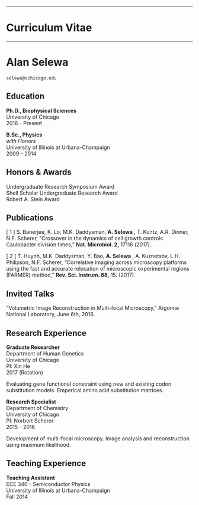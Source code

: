 ***

# Curriculum Vitae

***

# Alan	Selewa
```selewa@uchicago.edu```

## Education

**Ph.D., Biophysical Sciences**                   
University of Chicago  
2016 - Present

**B.Sc., Physics**  
*with Honors*  
University of Illinois at Urbana-Champaign  
2009 - 2014

## Honors & Awards

Undergraduate Research Symposium Award             
Shell Scholar Undergraduate Research Award         
Robert A. Stein Award                             

## Publications

[ 1 ] S. Banerjee, K. Lo, M.K. Daddysman, **A. Selewa** , T. Kuntz, A.R. Dinner, N.F.
Scherer, “Crossover in the dynamics of cell growth controls Caulobacter division times,”
**Nat. Microbiol. 2,** 17116 _(2017)._

[ 2 ] T. Huynh, M.K. Daddysman, Y. Bao, **A. Selewa** , A. Kuznetsov, L.H. Philipson, N.F.
Scherer, "Correlative imaging across microscopy platforms using the fast and accurate
relocation of microscopic experimental regions (FARMER) method," **Rev. Sci. Instrum.
88,** 15. (2017).

## Invited Talks

“Volumetric Image Reconstruction in Multi-focal Microscopy,” Argonne National Laboratory, June 6th, 2016.  

## Research Experience

**Graduate Researcher**                               
Department of Human Genetics    
University of Chicago    
PI: Xin He   
2017 (Rotation)    

Evaluating gene functional constraint using new and existing codon substitution models. Emperical amino acid substitution matrices.

**Research Specialist**                             
Department of Chemistry  
University of Chicago    
PI: Norbert Scherer  
2015 - 2016  

Development of multi-focal microscopy. Image analysis and reconstruction using maximum likelihood.

## Teaching Experience

**Teaching Assistant**                             
ECE 340 - Semiconductor Physics  
University of Illinois at Urbana-Champaign  
Fall 2014  


